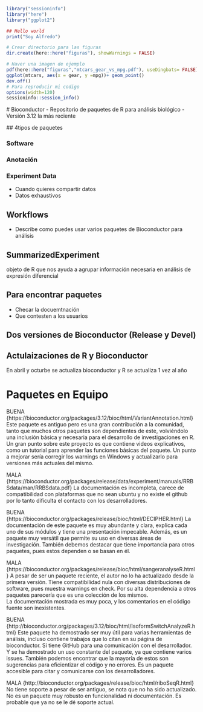 ```r
library("sessioninfo")
library("here")
library("ggplot2")

## Hello world
print("Soy Alfredo")

# Crear directorio para las figuras
dir.create(here::here("figuras"), showWarnings = FALSE)

# Haver una imagen de ejemplo
pdf(here::here("figuras","mtcars_gear_vs_mpg.pdf"), useDingbats= FALSE)
ggplot(mtcars, aes(x = gear, y =mpg))+ geom_point()
dev.off()
# Para reproducir mi codigo
options(width=120)
sessioninfo::session_info()

```

# Bioconductor 
- Repositorio de paquetes de R para análisis biológico
- Versión 3.12 la más reciente 

## 4tipos de paquetes 

### Software 

### Anotación 

### Experiment Data 
- Cuando quieres compartir datos 
- Datos exhaustivos 

## Workflows 
- Describe como puedes usar varios paquetes de Bioconductor para análisis


## SummarizedExperiment
objeto de R que nos ayuda a agrupar información necesaria en análisis de expresión diferencial 


## Para encontrar paquetes 
- Checar la docuemtnación 
- Que contesten a los usuarios

## Dos versiones de Bioconductor (Release y Devel)

## Actulaizaciones de R y Bioconductor 
En abril y octurbe se actualiza bioconductor y R se actualiza 1 vez al año 


# Paquetes en Equipo 

BUENA {https://bioconductor.org/packages/3.12/bioc/html/VariantAnnotation.html}
Este paquete es antiguo pero es una gran contribución a la comunidad, tanto que muchos otros paquetes son dependientes de este, volviéndolo una inclusión básica y necesaria para el desarrollo de investigaciones en R.
Un gran punto sobre este proyecto es que contiene videos explicativos, como un tutorial para aprender las funciones básicas del paquete.
Un punto a mejorar sería corregir los warnings en Windows y actualizarlo para versiones más actuales del mismo. 

MALA {https://bioconductor.org/packages/release/data/experiment/manuals/RRBSdata/man/RRBSdata.pdf}
La documentación es incompleta, carece de compatibilidad con plataformas que no sean ubuntu y no existe el github por lo tanto dificulta el contacto con los desarrolladores. 

BUENA {https://bioconductor.org/packages/release/bioc/html/DECIPHER.html}
La documentación de este paquete es muy abundante y clara, explica cada uno de sus módulos y tiene una presentación impecable. Además, es un paquete muy versátil que permite su uso en diversas áreas de investigación. 
También debemos destacar que tiene importancia para otros paquetes, pues estos dependen o se basan en él.


MALA
 {https://bioconductor.org/packages/release/bioc/html/sangeranalyseR.html}
A pesar de ser un paquete reciente, el autor no lo ha actualizado desde la primera versión.
Tiene compatibilidad nula con diversas distribuciones de software, pues muestra warnings en check. Por su alta dependencia a otros paquetes parecería que es una colección de los mismos.  
La documentación mostrada es muy poca, y los comentarios en el código fuente son inexistentes.

BUENA {http://bioconductor.org/packages/3.12/bioc/html/IsoformSwitchAnalyzeR.html}
Este paquete ha demostrado ser muy útil para varias herramientas de análisis, incluso contiene trabajos que lo citan en su página de bioconductor.
Sí tiene GitHub para una comunicación con el desarrollador. Y se ha demostrado un uso constante del paquete, ya que contiene varios issues. También podemos encontrar que la mayoría de estos son sugerencias para eficientizar el código y no errores.
Es un paquete accesible para citar y comunicarse con los desarrolladores. 

MALA {http://bioconductor.org/packages/release/bioc/html/riboSeqR.html}
No tiene soporte a pesar de ser antiguo, se nota que no ha sido actualizado.
No es un paquete muy robusto en funcionalidad ni documentación. Es probable que ya no se le dé soporte actual. 



